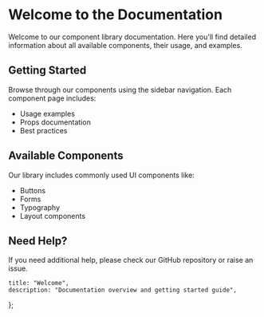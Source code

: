 # Welcome to the Documentation

Welcome to our component library documentation. Here you'll find detailed information about all available components, their usage, and examples.

## Getting Started

Browse through our components using the sidebar navigation. Each component page includes:

- Usage examples
- Props documentation
- Best practices

## Available Components

Our library includes commonly used UI components like:

- Buttons
- Forms
- Typography
- Layout components

## Need Help?

If you need additional help, please check our GitHub repository or raise an issue.

	title: "Welcome",
	description: "Documentation overview and getting started guide",
};

